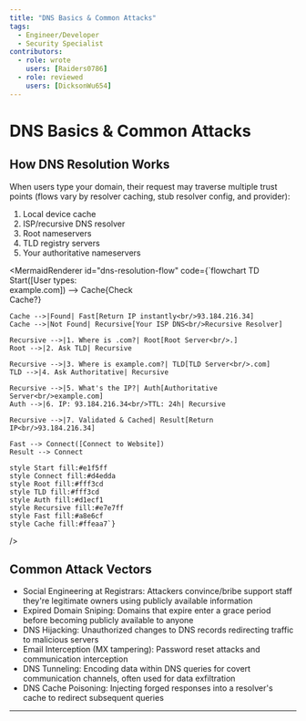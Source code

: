```yaml
---
title: "DNS Basics & Common Attacks"
tags:
  - Engineer/Developer
  - Security Specialist
contributors:
  - role: wrote
    users: [Raiders0786]
  - role: reviewed
    users: [DicksonWu654]
---
```



<TagProvider>
<TagFilter />

# DNS Basics & Common Attacks

<TagList tags={frontmatter.tags} />
<AttributionList contributors={frontmatter.contributors} />

## How DNS Resolution Works

When users type your domain, their request may traverse multiple trust points (flows vary by resolver caching, stub resolver config, and provider):
1. Local device cache
2. ISP/recursive DNS resolver
3. Root nameservers
4. TLD registry servers
5. Your authoritative nameservers

<MermaidRenderer 
  id="dns-resolution-flow"
  code={`flowchart TD
    Start([User types:<br/>example.com]) --> Cache{Check<br/>Cache?}
    
    Cache -->|Found| Fast[Return IP instantly<br/>93.184.216.34]
    Cache -->|Not Found| Recursive[Your ISP DNS<br/>Recursive Resolver]
    
    Recursive -->|1. Where is .com?| Root[Root Server<br/>.]
    Root -->|2. Ask TLD| Recursive
    
    Recursive -->|3. Where is example.com?| TLD[TLD Server<br/>.com]
    TLD -->|4. Ask Authoritative| Recursive
    
    Recursive -->|5. What's the IP?| Auth[Authoritative Server<br/>example.com]
    Auth -->|6. IP: 93.184.216.34<br/>TTL: 24h| Recursive
    
    Recursive -->|7. Validated & Cached| Result[Return IP<br/>93.184.216.34]
    
    Fast --> Connect([Connect to Website])
    Result --> Connect
    
    style Start fill:#e1f5ff
    style Connect fill:#d4edda
    style Root fill:#fff3cd
    style TLD fill:#fff3cd
    style Auth fill:#d1ecf1
    style Recursive fill:#e7e7ff
    style Fast fill:#a8e6cf
    style Cache fill:#ffeaa7`}
/>

## Common Attack Vectors

- Social Engineering at Registrars: Attackers convince/bribe support staff they're legitimate owners using publicly available information
- Expired Domain Sniping: Domains that expire enter a grace period before becoming publicly available to anyone
- DNS Hijacking: Unauthorized changes to DNS records redirecting traffic to malicious servers
- Email Interception (MX tampering): Password reset attacks and communication interception
- DNS Tunneling: Encoding data within DNS queries for covert communication channels, often used for data exfiltration
- DNS Cache Poisoning: Injecting forged responses into a resolver's cache to redirect subsequent queries

---
</TagProvider>
<ContributeFooter />